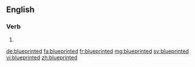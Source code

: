 ==English==

===Verb===
{{head|en}}

# {{en-past of|blueprint}}

[[de:blueprinted]]
[[fa:blueprinted]]
[[fr:blueprinted]]
[[mg:blueprinted]]
[[sv:blueprinted]]
[[vi:blueprinted]]
[[zh:blueprinted]]
